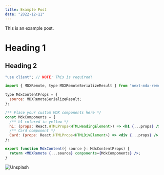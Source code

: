 ```yaml
---
title: Example Post
date: "2022-12-11"
---
```


This is an example post.

# Heading 1

## Heading 2

```jsx:post.jsx
"use client"; // NOTE: This is required!

import { MDXRemote, type MDXRemoteSerializeResult } from "next-mdx-remote";

type MdxContentProps = {
  source: MDXRemoteSerializeResult;
};

/** Place your custom MDX components here */
const MdxComponents = {
  /** h1 colored in yellow */
  h1: (props: React.HTMLProps<HTMLHeadingElement>) => <h1 {...props} />,
  /** Card component */
  Card: (props: React.HTMLProps<HTMLDivElement>) => <div {...props} />,
};

export function MdxContent({ source }: MdxContentProps) {
  return <MDXRemote {...source} components={MdxComponents} />;
}
```

<Img src="https://images.unsplash.com/photo-1689450026712-5d700960c49a?ixlib=rb-4.0.3&ixid=M3wxMjA3fDB8MHx0b3BpYy1mZWVkfDF8NnNNVmpUTFNrZVF8fGVufDB8fHx8fA%3D%3D&auto=format&fit=crop&w=600&q=60" width={256} height={256} alt="Unsplash" className="rounded m-8"/>
